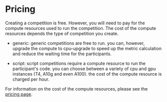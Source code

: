 # Pricing

Creating a competition is free. However, you will need to pay for the compute resources used to run the competition. The cost of the compute resources depends the type of competition you create.

- generic: generic competitions are free to run. you can, however, upgrade the compute to cpu-upgrade to speed up the metric calculation and reduce the waiting time for the participants.

- script: script competitions require a compute resource to run the participant's code. you can choose between a variety of cpu and gpu instances (T4, A10g and even A100). the cost of the compute resource is charged per hour.

For information on the cost of the compute resources, please see the [pricing page](https://huggingface.co/docs/hub/spaces-overview#hardware-resources).
